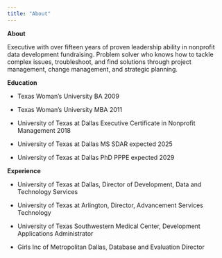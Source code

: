 ---
title: "About"
---

**About**

Executive with over fifteen years of proven leadership ability in nonprofit data development fundraising. Problem solver who knows how to tackle complex issues, troubleshoot, and find solutions through project management, change management, and strategic planning.

**Education**

-   Texas Woman's University BA 2009

-   Texas Woman's University MBA 2011

-   University of Texas at Dallas Executive Certificate in Nonprofit Management 2018

-   University of Texas at Dallas MS SDAR expected 2025

-   University of Texas at Dallas PhD PPPE expected 2029

**Experience**

-   University of Texas at Dallas, Director of Development, Data and Technology Services

-   University of Texas at Arlington, Director, Advancement Services Technology

-   University of Texas Southwestern Medical Center, Development Applications Administrator

-   Girls Inc of Metropolitan Dallas, Database and Evaluation Director

```{r}

```
